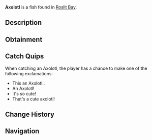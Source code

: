 {{FishInfobox
|image          = Axolotl.png
|rarity         = Legendary
|sea            = First Sea
|location       = [[Roslit Bay]]
|sublocation    = Freshwater
|sources        = Fishing Rod
|radar_location = 
|prog_speed     = -10
|xp             = 550
|weather        = 
|time           = Night
|season         = Spring, Autumn
|bait           = Insect
|base_weight    = 1.5
|base_value     = 1000
|weight_range   = 1
|base_chance    = 0.05
|base_resil     = 75
}}
'''Axolotl''' is a {{Rarity|Legendary}} fish found in [[Roslit Bay]].

== Description ==
{{Description|Axolotls are small carnivorous creatures who reside in the Roslit Bay pond. They are nocturnal creatures and are known to hunt primarily worms. They are well known for their ability to regenerate and adorable faces.|Bestiary Entry}}

== Obtainment ==
{{Description|Caught in Roslit Bays pond at night.|Bestiary Hint}}
{{Fish Availability|
Roslit Bay/Freshwater Pond
Roslit Bay/Freshwater Pond Seaweed
|top_rods      = 
Great Rod of Oscar\104799.41\626821.69;
Astralhook Rod\90993.72\640079.39;
Ethereal Prism Rod\90154.86\641327.04;
Leviathan's Fang Rod\88592.61\793000.32;
Seraphic Rod\83097.77\653700.43;
Resourceful Rod\71773.18\532256.88;
Destiny Rod\76922.6\618718.58;
Free Spirit Rod\76431.1\793678.35;
Trident Rod\62616.7\765794.23;
Azure Of Lagoon\75367.99\691077.46;
No-Life Rod\76799.45\677344.28;
Flimsy Rod\34489.24\603571.43;
Training Rod\27622.57\368768.62;
Rod Of The Depths\68628.83\628271.26;
Rod Of The Forgotten Fang\77419.11\643650.53;
Challenger's Rod\74922.69\649438.76;
Rod Of The Exalted One\70380.38\629249.43;
Blazebringer Rod\66670.48\635536.13;
Zeus Rod\62848.47\600273.2;
Verdant Shear Rod\60314.97\604619.49;
Depthseeker Rod\54738.16\561111.69;
Avalanche Rod\49265.42\510425.98;
Volcanic Rod\48975.39\474866.88;
Steady Rod\14763.66\164602.3
|recommended   = Ethereal Prism Rod
}}

== Catch Quips ==
When catching an Axolotl, the player has a chance to make one of the following exclamations:
* This an Axolotl..
* An Axolotl!
* It's so cute!
* That's a cute axolotl!

== Change History ==
{{Change History|{{subst:Current Version}}}}

== Navigation ==
{{Fish Navbox|Roslit Bay}}